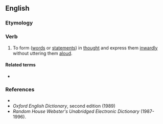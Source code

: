 ==English==

===Etymology===
{{prefix|en|sub|vocalize}}

===Verb===
{{en-verb}}

# {{lb|en|ambitransitive|}} To form ([[words]] or [[statements]]) in [[thought]] and express them [[inwardly]] without uttering them [[aloud]].

====Related terms====
* {{l|en|subvocalization}}

===References===
* {{R:Dictionary.com}}
* ''Oxford English Dictionary'', second edition (1989)
* ''Random House Webster's Unabridged Electronic Dictionary'' (1987-1996).